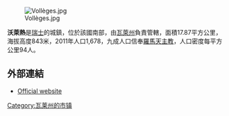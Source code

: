 [[Image:Vollèges.jpg|right]]

'''沃萊熱'''是[[瑞士|瑞士]]的城鎮，位於該國南部，由[[瓦萊州|瓦萊州]]負責管轄，面積17.87平方公里，海拔高度843米，2011年人口1,678，九成人口信奉[[羅馬天主教|羅馬天主教]]，人口密度每平方公里94人。

==外部連結==
* [http://www.volleges.ch Official website] {{Wayback|url=http://www.volleges.ch/ |date=20110412053712 }} {{fr icon}}

{{Switzerland-geo-stub}}
[[Category:瓦莱州的市镇|Category:瓦莱州的市镇]]